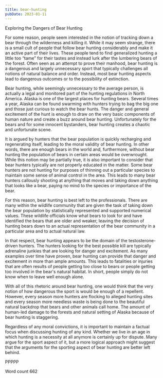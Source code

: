 ```yaml
---
title: bear-hunting
pubDate: 2023-01-11
---
```


Exploring the Dangers of Bear Hunting

For some reason, people seem interested in the notion of tracking down a bear through the wilderness and killing it. While it may seem strange, there is a small cult of people that follow bear hunting considerably and make it an active part of their lives. These people tend to find generalized hunting a little too “tame” for their tastes and instead lurk after the lumbering bears of the forest. Often seen as an attempt to prove their manhood, bear hunting is a dangerous and largely unnecessary sport that typically challenges all notions of natural balance and order. Instead, most bear hunting aspects lead to dangerous outcomes or to the possibility of extinction.

Bear hunting, while seemingly unnecessary to the average person, is actually a legal and monitored part of the hunting regulations in North America. Alaska is one of the largest places for hunting bears. Several times a year, Alaska can be found swarming with hunters trying to bag the big one and those just curious to watch the bear hunts. The danger and general excitement of the hunt is enough to draw on the very basic components of human nature and create a buzz around bear hunting. Unfortunately for the bears and for some innocent bystanders, bear hunting creates a chaotic and unfortunate scene.

It is argued by hunters that the bear population is quickly recharging and regenerating itself, leading to the moral validity of bear hunting. In other words, there are enough bears in the world and, furthermore, without bear hunting the population of bears in certain areas would be overwrought. While this notion may be partially true, it is also important to consider that bear hunters typically are not properly educated in the matter. Some bear hunters are not hunting for purposes of thinning out a particular species to maintain some sense of animal control in the area. This leads to many bear hunters callously shooting at anything that moves and taking down anything that looks like a bear, paying no mind to the species or importance of the bear.

For this reason, bear hunting is best left to the professionals. There are many within the wildlife community that are given the task of taking down the bear population by statistically represented and supported numerical values. These wildlife officials know what bears to look for and have identified the bears that are older and weaker, leaving the decision of hunting bears down to an actual representation of the bear community in a particular area and to actual natural law.

In that respect, bear hunting appears to be the domain of the testosterone-driven hunters. The hunters looking for the best possible kill are typically adrenaline junkies that are looking for danger and excitement. As many examples over time have proven, bear hunting can provide that danger and excitement in more than ample amounts. This leads to fatalities or injuries that are often results of people getting too close to bears or people getting too involved in the bear's natural habitat. In short, people simply do not know when to leave well enough alone.

With all of this rhetoric around bear hunting, one would think that the very notion of how dangerous the sport is would be enough of a repellent. However, every season more hunters are flocking to alleged hunting sites and every season more needless waste is being done to the beautiful natural backdrop that bears and other animals call home. The amount of human-led damage to the forests and natural setting of Alaska because of bear hunting is staggering. 

Regardless of any moral convictions, it is important to maintain a factual focus when discussing hunting of any kind. Whether we live in an age in which hunting is a necessity at all anymore is certainly up for dispute. Many argue for the sport aspect of it, but a more logical approach might suggest that the arguments for the sporting aspect of bear hunting are better left behind.

PPPPP

Word count 662